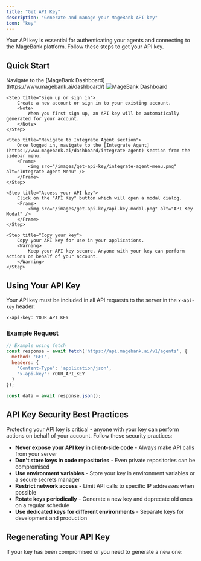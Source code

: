 ```yaml
---
title: "Get API Key"
description: "Generate and manage your MageBank API key"
icon: "key"
---
```


Your API key is essential for authenticating your agents and connecting to the MageBank platform. Follow these steps to get your API key.

## Quick Start

<Steps>
    <Step title="Visit MageBank Dashboard">
        Navigate to the [MageBank Dashboard](https://www.magebank.ai/dashboard/)
        <Frame>
            <img src="/images/get-api-key/dashboard-login.png" alt="MageBank Dashboard" />
        </Frame>
    </Step>

    <Step title="Sign up or sign in">
        Create a new account or sign in to your existing account.
        <Note>
            When you first sign up, an API key will be automatically generated for your account.
        </Note>
    </Step>

    <Step title="Navigate to Integrate Agent section">
        Once logged in, navigate to the [Integrate Agent](https://www.magebank.ai/dashboard/integrate-agent) section from the sidebar menu.
        <Frame>
            <img src="/images/get-api-key/integrate-agent-menu.png" alt="Integrate Agent Menu" />
        </Frame>
    </Step>

    <Step title="Access your API key">
        Click on the "API Key" button which will open a modal dialog.
        <Frame>
            <img src="/images/get-api-key/api-key-modal.png" alt="API Key Modal" />
        </Frame>
    </Step>

    <Step title="Copy your key">
        Copy your API key for use in your applications.
        <Warning>
            Keep your API key secure. Anyone with your key can perform actions on behalf of your account.
        </Warning>
    </Step>
</Steps>

## Using Your API Key

Your API key must be included in all API requests to the server in the `x-api-key` header:

```bash
x-api-key: YOUR_API_KEY
```

### Example Request

```javascript
// Example using fetch
const response = await fetch('https://api.magebank.ai/v1/agents', {
  method: 'GET',
  headers: {
    'Content-Type': 'application/json',
    'x-api-key': YOUR_API_KEY
  }
});

const data = await response.json();
```

## API Key Security Best Practices

Protecting your API key is critical - anyone with your key can perform actions on behalf of your account. Follow these security practices:

- **Never expose your API key in client-side code** - Always make API calls from your server
- **Don't store keys in code repositories** - Even private repositories can be compromised
- **Use environment variables** - Store your key in environment variables or a secure secrets manager
- **Restrict network access** - Limit API calls to specific IP addresses when possible
- **Rotate keys periodically** - Generate a new key and deprecate old ones on a regular schedule
- **Use dedicated keys for different environments** - Separate keys for development and production

## Regenerating Your API Key

If your key has been compromised or you need to generate a new one: